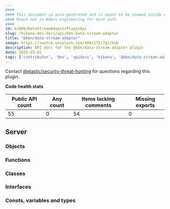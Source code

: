 ```yaml
---
####
#### This document is auto-generated and is meant to be viewed inside our experimental, new docs system.
#### Reach out in #docs-engineering for more info.
####
id: kibKbnDataStreamAdapterPluginApi
slug: /kibana-dev-docs/api/kbn-data-stream-adapter
title: "@kbn/data-stream-adapter"
image: https://source.unsplash.com/400x175/?github
description: API docs for the @kbn/data-stream-adapter plugin
date: 2025-05-01
tags: ['contributor', 'dev', 'apidocs', 'kibana', '@kbn/data-stream-adapter']
---
```




Contact [@elastic/security-threat-hunting](https://github.com/orgs/elastic/teams/security-threat-hunting) for questions regarding this plugin.

**Code health stats**

| Public API count  | Any count | Items lacking comments | Missing exports |
|-------------------|-----------|------------------------|-----------------|
| 55 | 0 | 54 | 0 |

## Server

### Objects
<DocDefinitionList data={kbnDataStreamAdapterObj.server.objects}/>

### Functions
<DocDefinitionList data={kbnDataStreamAdapterObj.server.functions}/>

### Classes
<DocDefinitionList data={kbnDataStreamAdapterObj.server.classes}/>

### Interfaces
<DocDefinitionList data={kbnDataStreamAdapterObj.server.interfaces}/>

### Consts, variables and types
<DocDefinitionList data={kbnDataStreamAdapterObj.server.misc}/>

